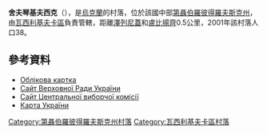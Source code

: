 {{coord|48|11|18|N|35|44|3|E|scale:30000_region:UA|display=title}}

'''舍夫琴基夫西克'''（{{lang-uk|Шевченківське}}），是[[烏克蘭|烏克蘭]]的村落，位於該國中部[[第聶伯羅彼得羅夫斯克州|第聶伯羅彼得羅夫斯克州]]，由[[瓦西利基夫卡區|瓦西利基夫卡區]]負責管轄，距離[[澤列尼蓋_(瓦西利基夫卡區)|澤列尼蓋]]和[[盧比揚齊|盧比揚齊]]0.5公里，2001年該村落人口38。

==參考資料==
* [http://gska2.rada.gov.ua/pls/z7502/A005?rdat1=29.01.2010&rf7571=5141 Облікова картка]{{dead link|date=2018年4月 |bot=InternetArchiveBot |fix-attempted=yes }}
* [https://web.archive.org/web/20071223190549/http://portal.rada.gov.ua/ Сайт Верховної Ради України]
* [http://www.cvk.gov.ua Сайт Центральної виборчої комісії] {{Wayback|url=http://www.cvk.gov.ua/ |date=20101203204641 }}
* [http://maps.vlasenko.net/ Карта України] {{Wayback|url=http://maps.vlasenko.net/ |date=20160215103730 }}

{{DEFAULTSORT:Шевченківське}}
[[Category:第聶伯羅彼得羅夫斯克州村落|Category:第聶伯羅彼得羅夫斯克州村落]]
[[Category:瓦西利基夫卡區村落|Category:瓦西利基夫卡區村落]]


{{Dnipropetrovsk-geo-stub}}